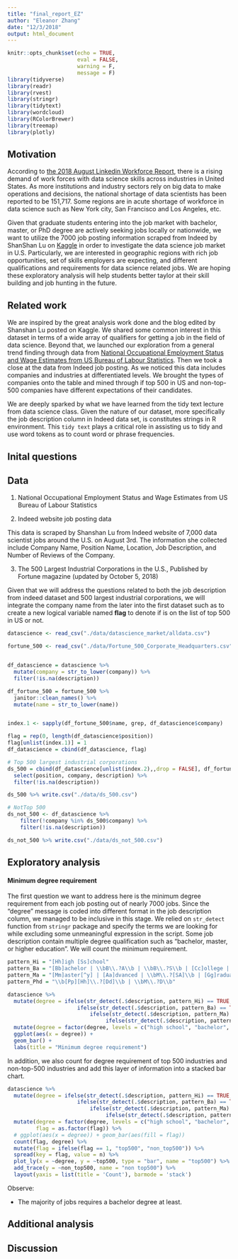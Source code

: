 ```yaml
---
title: "final_report_EZ"
author: "Eleanor Zhang"
date: "12/3/2018"
output: html_document
---
```


```r
knitr::opts_chunk$set(echo = TRUE,
                      eval = FALSE,
                      warning = F, 
                      message = F)
library(tidyverse) 
library(readr)
library(rvest)
library(stringr)
library(tidytext)
library(wordcloud)
library(RColorBrewer)
library(treemap)
library(plotly)
```

## Motivation

According to [the 2018 August Linkedin Workforce Report](https://economicgraph.linkedin.com/resources/linkedin-workforce-report-august-2018), there is  a rising demand of work forces with data science skills across industries in United States. As more institutions and industry sectors rely on big data to make operations and decisions, the national shortage of data scientists has been reported to be 151,717. Some regions are in acute shortage of workforce in data science such as New York city, San Francisco and Los Angeles, etc. 

Given that graduate students entering into the job market with bachelor, master, or PhD degree are actively seeking jobs locally or nationwide, we want to utilize the 7000 job posting information scraped from Indeed by ShanShan Lu on
[Kaggle](https://www.kaggle.com/sl6149/data-scientist-job-market-in-the-us#alldata.csv) in order to investigate the data science job market in U.S. Particularly, we are interested in geographic regions with rich job opportunities, set of skills employers are expecting, and different qualifications and requirements for data science related jobs. We are hoping these exploratory analysis will help students better taylor at their skill building and job hunting in the future.


## Related work

We are inspired by the great analysis work done and the blog edited by Shanshan Lu posted on Kaggle. We shared some common interest in this dataset in terms of a wide array of qualifiers for getting a job in the field of data science. Beyond that, we launched our exploration from a general trend finding through data from [National Occupational Employment Status and Wage Estimates from US Bureau of Labour Statistics](https://www.bls.gov/oes/tables.htm). Then we took a close at the data from Indeed job posting. As we noticed this data includes companies and industries at differentiated levels. We brought the types of companies onto the table and mined through if top 500 in US and non-top-500 companies have different expectations of their candidates.

We are deeply sparked by what we have learned from the tidy text lecture from data science class. Given the nature of our dataset, more specifically the job description column in Indeed data set, is constitutes strings in R environment. This `tidy text` plays a critical role in assisting us to tidy and use word tokens as to count word or phrase frequencies.

## Inital questions


## Data


1. National Occupational Employment Status and Wage Estimates from US Bureau of Labour Statistics

2. Indeed website job posting data

This data is scraped by Shanshan Lu from Indeed website of 7,000 data scientist jobs around the U.S. on August 3rd. The information she collected include Company Name, Position Name, Location, Job Description, and Number of Reviews of the Company.

3. The 500 Largest Industrial Corporations in the U.S., Published by Fortune  magazine (updated by October 5, 2018)

Given that we will address the questions related to both the job description from indeed dataset and 500 largest industrial corporations, we will integrate the company name from the later into the first dataset such as to create a new logical variable named __flag__ to denote if is on the list of top 500 in US or not.  

```r
datascience <- read_csv("./data/datascience_market/alldata.csv")

fortune_500 <- read_csv("./data/Fortune_500_Corporate_Headquarters.csv")


df_datascience = datascience %>% 
  mutate(company = str_to_lower(company)) %>% 
  filter(!is.na(description))

df_fortune_500 = fortune_500 %>% 
  janitor::clean_names() %>% 
  mutate(name = str_to_lower(name))


index.1 <- sapply(df_fortune_500$name, grep, df_datascience$company)

flag = rep(0, length(df_datascience$position))
flag[unlist(index.1)] = 1
df_datascience = cbind(df_datascience, flag)

# Top 500 largest industrial corporations 
ds_500 = cbind(df_datascience[unlist(index.2),,drop = FALSE], df_fortune_500[unlist(index.1),,drop = FALSE]) %>% 
  select(position, company, description) %>% 
  filter(!is.na(description))

ds_500 %>% write.csv("./data/ds_500.csv")

# NotTop 500
ds_not_500 <- df_datascience %>%
    filter(!company %in% ds_500$company) %>% 
    filter(!is.na(description))

ds_not_500 %>% write.csv("./data/ds_not_500.csv")
```



## Exploratory analysis

#### Minimum degree requirement

The first question we want to address here is the minimum degree requirement from each job posting out of nearly 7000 jobs. Since the "degree" message is coded into different format in the job description column, we managed to be inclusive in this stage. We relied on `str_detect` function from `stringr` package and specify the terms we are looking for while excluding some unmeaningful expression in the script. Some job description contain multiple degree qualification such as "bachelor, master, or higher education". We will count the minimum requirement. 

```r
pattern_Hi = "[Hh]igh [Ss]chool"
pattern_Ba = "[Bb]achelor | \\bB\\.?A\\b | \\bB\\.?S\\b | [Cc]ollege | [Dd]egree"
pattern_Ma = "[Mm]aster[^y] | [Aa]dvanced | \\bM\\.?[SA]\\b | [Gg]raduate"
pattern_Phd = "\\b[Pp][Hh]\\.?[Dd]\\b | \\bM\\.?D\\b"

datascience %>% 
  mutate(degree = ifelse(str_detect(.$description, pattern_Hi) == TRUE, "high school",
                      ifelse(str_detect(.$description, pattern_Ba) == TRUE, "bachelor",
                          ifelse(str_detect(.$description, pattern_Ma) == TRUE, "master",
                               ifelse(str_detect(.$description, pattern_Phd) == TRUE, "phd", "other"))))) %>% 
  mutate(degree = factor(degree, levels = c("high school", "bachelor", "master", "phd", "other"))) %>% 
  ggplot(aes(x = degree)) + 
  geom_bar() + 
  labs(title = "Minimum degree requirement")
```

In addition, we also count for degree requirement of top 500 industries and non-top-500 industries and add this layer of information into a stacked bar chart.

```r
datascience %>% 
  mutate(degree = ifelse(str_detect(.$description, pattern_Hi) == TRUE, "high school",
                      ifelse(str_detect(.$description, pattern_Ba) == TRUE, "bachelor",
                          ifelse(str_detect(.$description, pattern_Ma) == TRUE, "master",
                               ifelse(str_detect(.$description, pattern_Phd) == TRUE, "phd", "other"))))) %>% 
  mutate(degree = factor(degree, levels = c("high school", "bachelor", "master", "phd", "other")),
         flag = as.factor(flag)) %>% 
  # ggplot(aes(x = degree)) + geom_bar(aes(fill = flag))
  count(flag, degree) %>% 
  mutate(flag = ifelse(flag == 1, "top500", "non_top500")) %>% 
  spread(key = flag, value = n) %>% 
  plot_ly(x = ~degree, y = ~top500, type = "bar", name = "top500") %>% 
  add_trace(y = ~non_top500, name = "non top500") %>% 
  layout(yaxis = list(title = 'Count'), barmode = 'stack')
```

Observe:  

*  The majority of jobs requires a bachelor degree at least. 





## Additional analysis


## Discussion



